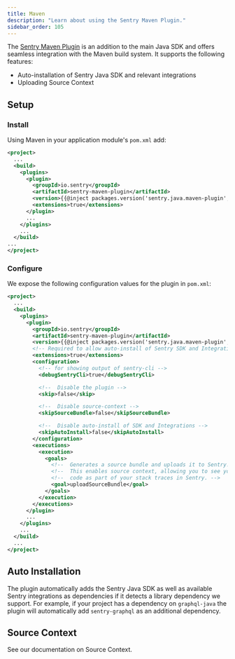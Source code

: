 ```yaml
---
title: Maven
description: "Learn about using the Sentry Maven Plugin."
sidebar_order: 105
---
```


The [Sentry Maven Plugin](https://github.com/getsentry/sentry-maven-plugin) is an addition to the main Java SDK and offers
seamless integration with the Maven build system. It supports the following features:

- Auto-installation of Sentry Java SDK and relevant integrations
- Uploading Source Context

## Setup

### Install

Using Maven in your application module's `pom.xml` add:

```xml
<project>
  ...
  <build>
    <plugins>
      <plugin>
        <groupId>io.sentry</groupId>
        <artifactId>sentry-maven-plugin</artifactId>
        <version>{{@inject packages.version('sentry.java.maven-plugin', '0.0.2') }}</version>
        <extensions>true</extensions>
      </plugin>
      ...
    </plugins>
    ...
  </build>
...
</project>
```

### Configure

We expose the following configuration values for the plugin in `pom.xml`:

```xml
<project>
  ...
  <build>
    <plugins>
      <plugin>
        <groupId>io.sentry</groupId>
        <artifactId>sentry-maven-plugin</artifactId>
        <version>{{@inject packages.version('sentry.java.maven-plugin', '0.0.2') }}</version>
        <!-- Required to allow auto-install of Sentry SDK and Integrations -->
        <extensions>true</extensions>
        <configuration>
          <!-- for showing output of sentry-cli -->
          <debugSentryCli>true</debugSentryCli>

          <!--  Disable the plugin -->
          <skip>false</skip>

          <!--  Disable source-context -->
          <skipSourceBundle>false</skipSourceBundle>

          <!--  Disable auto-install of SDK and Integrations -->
          <skipAutoInstall>false</skipAutoInstall>
        </configuration>
        <executions>
          <execution>
            <goals>
              <!--  Generates a source bundle and uploads it to Sentry. -->
              <!--  This enables source context, allowing you to see your source -->
              <!--  code as part of your stack traces in Sentry. -->
              <goal>uploadSourceBundle</goal>
            </goals>
          </execution>
        </executions>
      </plugin>
      ...
    </plugins>
    ...
  </build>
  ...
</project>
```

## Auto Installation

The plugin automatically adds the Sentry Java SDK as well as available Sentry integrations as dependencies if it detects a library dependency we support. For example, if your project has a dependency on `graphql-java` the plugin will automatically add `sentry-graphql` as an additional dependency.

## Source Context

See our documentation on <PlatformLink to="/source-context/">Source Context</PlatformLink>.
